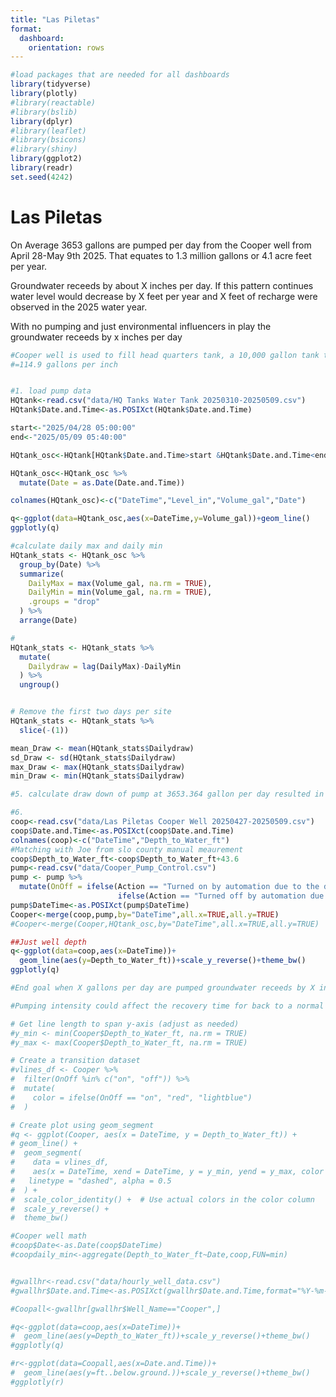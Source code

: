 ```yaml
---
title: "Las Piletas"
format: 
  dashboard: 
    orientation: rows
---
```



```r
#load packages that are needed for all dashboards
library(tidyverse)
library(plotly)             
#library(reactable)
#library(bslib)
library(dplyr)
#library(leaflet)
#library(bsicons)
#library(shiny)
library(ggplot2)
library(readr)
set.seed(4242)
```
# Las Piletas

On Average 3653 gallons are pumped per day from the Cooper well from April 28-May 9th 2025. That equates to 1.3 million gallons or 4.1 acre feet per year. 

Groundwater receeds by about X inches per day. If this pattern continues water level would decrease by X feet per year and X feet of recharge were observed in the 2025 water year.

With no pumping and just environmental influencers in play the groundwater receeds by x inches per day

```r
#Cooper well is used to fill head quarters tank, a 10,000 gallon tank that is 87 inches tall
#=114.9 gallons per inch


#1. load pump data
HQtank<-read.csv("data/HQ Tanks Water Tank 20250310-20250509.csv")
HQtank$Date.and.Time<-as.POSIXct(HQtank$Date.and.Time)

start<-"2025/04/28 05:00:00"
end<-"2025/05/09 05:40:00"

HQtank_osc<-HQtank[HQtank$Date.and.Time>start &HQtank$Date.and.Time<end,]

HQtank_osc<-HQtank_osc %>%
  mutate(Date = as.Date(Date.and.Time))

colnames(HQtank_osc)<-c("DateTime","Level_in","Volume_gal","Date")
```

```r
q<-ggplot(data=HQtank_osc,aes(x=DateTime,y=Volume_gal))+geom_line()
ggplotly(q)

#calculate daily max and daily min
HQtank_stats <- HQtank_osc %>%
  group_by(Date) %>%
  summarize(
    DailyMax = max(Volume_gal, na.rm = TRUE),
    DailyMin = min(Volume_gal, na.rm = TRUE),
    .groups = "drop"
  ) %>%
  arrange(Date)

#
HQtank_stats <- HQtank_stats %>%
  mutate(
    Dailydraw = lag(DailyMax)-DailyMin
  ) %>%
  ungroup()


# Remove the first two days per site
HQtank_stats <- HQtank_stats %>%
  slice(-(1)) 

mean_Draw <- mean(HQtank_stats$Dailydraw)
sd_Draw <- sd(HQtank_stats$Dailydraw)
max_Draw <- max(HQtank_stats$Dailydraw)
min_Draw <- min(HQtank_stats$Dailydraw)

#5. calculate draw down of pump at 3653.364 gallon per day resulted in X draw down

#6. 
coop<-read.csv("data/Las Piletas Cooper Well 20250427-20250509.csv")
coop$Date.and.Time<-as.POSIXct(coop$Date.and.Time)
colnames(coop)<-c("DateTime","Depth_to_Water_ft")
#Matching with Joe from slo county manual meaurement
coop$Depth_to_Water_ft<-coop$Depth_to_Water_ft+43.6
pump<-read.csv("data/Cooper_Pump_Control.csv")
pump <- pump %>%
  mutate(OnOff = ifelse(Action == "Turned on by automation due to the destination tank's levels", "on",
                        ifelse(Action == "Turned off by automation due to the destination tank's levels", "off", NA)))
pump$DateTime<-as.POSIXct(pump$DateTime)
Cooper<-merge(coop,pump,by="DateTime",all.x=TRUE,all.y=TRUE)
#Cooper<-merge(Cooper,HQtank_osc,by="DateTime",all.x=TRUE,all.y=TRUE)
```

```r

##Just well depth
q<-ggplot(data=coop,aes(x=DateTime))+
  geom_line(aes(y=Depth_to_Water_ft))+scale_y_reverse()+theme_bw()
ggplotly(q)

#End goal when X gallons per day are pumped groundwater receeds by X inches per day. With no pumping and just environmental influencers in play the groundwater receeds by x inches per day

#Pumping intensity could affect the recovery time for back to a normal well depth Ex. Jan 6 pump event resulted in 6 days to recover to normal with a drawdown of 95 feet during pumping, while April 2 only took 1 day with a drawdown of 38 feet during pumping

# Get line length to span y-axis (adjust as needed)
#y_min <- min(Cooper$Depth_to_Water_ft, na.rm = TRUE)
#y_max <- max(Cooper$Depth_to_Water_ft, na.rm = TRUE)

# Create a transition dataset
#vlines_df <- Cooper %>%
#  filter(OnOff %in% c("on", "off")) %>%
#  mutate(
#    color = ifelse(OnOff == "on", "red", "lightblue")
#  )

# Create plot using geom_segment
#q <- ggplot(Cooper, aes(x = DateTime, y = Depth_to_Water_ft)) +
# geom_line() +
#  geom_segment(
#    data = vlines_df,
#    aes(x = DateTime, xend = DateTime, y = y_min, yend = y_max, color = color),
#   linetype = "dashed", alpha = 0.5
#  ) +
#  scale_color_identity() +  # Use actual colors in the color column
#  scale_y_reverse() +
#  theme_bw()
```



```r
#Cooper well math
#coop$Date<-as.Date(coop$DateTime)
#coopdaily_min<-aggregate(Depth_to_Water_ft~Date,coop,FUN=min)


#gwallhr<-read.csv("data/hourly_well_data.csv")
#gwallhr$Date.and.Time<-as.POSIXct(gwallhr$Date.and.Time,format="%Y-%m-%d %H:%M:%S")

#Coopall<-gwallhr[gwallhr$Well_Name=="Cooper",]

#q<-ggplot(data=coop,aes(x=DateTime))+
#  geom_line(aes(y=Depth_to_Water_ft))+scale_y_reverse()+theme_bw()
#ggplotly(q)

#r<-ggplot(data=Coopall,aes(x=Date.and.Time))+
#  geom_line(aes(y=ft..below.ground.))+scale_y_reverse()+theme_bw()
#ggplotly(r)
```


















